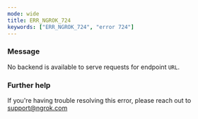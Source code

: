 ```yaml
---
mode: wide
title: ERR_NGROK_724
keywords: ["ERR_NGROK_724", "error 724"]
---
```



### Message

No backend is available to serve requests for endpoint `URL`.

<ErrorDetails />

### Further help

If you're having trouble resolving this error, please reach out to [support@ngrok.com](mailto:support@ngrok.com?subject=Help%20with%20ERR_NGROK_724)

